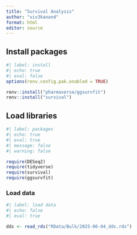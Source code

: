 ```yaml
---
title: "Survival Analysis"
author: "viv3kanand"
format: html
editor: source
---
```


## Install packages

```r
#| label: install
#| echo: true
#| eval: false
options(renv.config.pak.enabled = TRUE)

renv::install("pharmaverse/ggsurvfit")
renv::install("survival")

```

## Load libraries

```r
#| label: packages
#| echo: true
#| eval: true
#| message: false
#| warning: false

require(DESeq2)
require(tidyverse)
require(survival)
require(ggsurvfit)
```

### Load data

```r
#| label: load data
#| echo: false
#| eval: true

dds <- read_rds("RData/Bulk/2025-06-04_dds.rds")
```